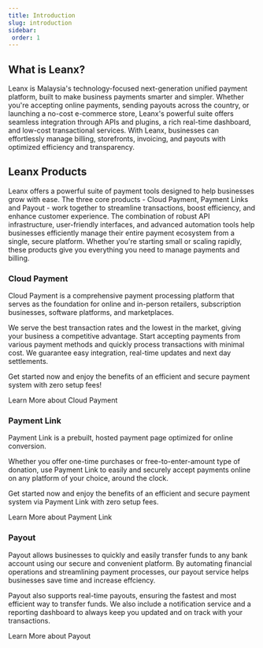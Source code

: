 ```yaml
---
title: Introduction
slug: introduction
sidebar:
 order: 1
---
```


## What is Leanx?
Leanx is Malaysia's technology-focused next-generation unified payment platform, built to make business payments smarter and simpler. Whether you're accepting online payments, sending payouts across the country, or launching a no-cost e-commerce store, Leanx's powerful suite offers seamless integration through APIs and plugins, a rich real-time dashboard, and low-cost transactional services. With Leanx, businesses can effortlessly manage billing, storefronts, invoicing, and payouts with optimized efficiency and transparency. 

## Leanx Products
Leanx offers a powerful suite of payment tools designed to help businesses grow with ease. The three core products - Cloud Payment, Payment Links and Payout - work together to streamline transactions, boost efficiency, and enhance customer experience. The combination of robust API infrastructure, user-friendly interfaces, and advanced automation tools help businesses efficiently manage their entire payment ecosystem from a single, secure platform. Whether you&apos;re starting small or scaling rapidly, these products give you everything you need to manage payments and billing. 

### Cloud Payment
Cloud Payment is a comprehensive payment processing platform that serves as the foundation for online and in-person retailers, subscription businesses, software platforms, and marketplaces. 

We serve the best transaction rates and the lowest in the market, giving your business a competitive advantage. Start accepting payments from various payment methods and quickly process transactions with minimal cost. We guarantee easy integration, real-time updates and next day settlements.

Get started now and enjoy the benefits of an efficient and secure payment system with zero setup fees!

<LinkButton
 href="https://www.Leanx.io/cloud-payment"
 variant="secondary"
 icon="external"
 iconPlacement="start"
 target="_blank">
 Learn More about Cloud Payment
</LinkButton>

### Payment Link
Payment Link is a prebuilt, hosted payment page optimized for online conversion.

Whether you offer one-time purchases or free-to-enter-amount type of donation, use Payment Link to easily and securely accept payments online on any platform of your choice, around the clock.

Get started now and enjoy the benefits of an efficient and secure payment system via Payment Link with zero setup fees.

<LinkButton
 href="https://www.Leanx.io/payment-link"
 variant="secondary"
 icon="external"
 iconPlacement="start"
 target="_blank">
 Learn More about Payment Link
</LinkButton>

### Payout
Payout allows businesses to quickly and easily transfer funds to any bank account using our secure and convenient platform. By automating financial operations and streamlining payment processes, our payout service helps businesses save time and increase effciency.

Payout also supports real-time payouts, ensuring the fastest and most efficient way to transfer funds. We also include a notification service and a reporting dashboard to always keep you updated and on track with your transactions.

<LinkButton
 href="https://www.Leanx.io/payout"
 variant="secondary"
 icon="external"
 iconPlacement="start"
 target="_blank">
 Learn More about Payout
</LinkButton>
